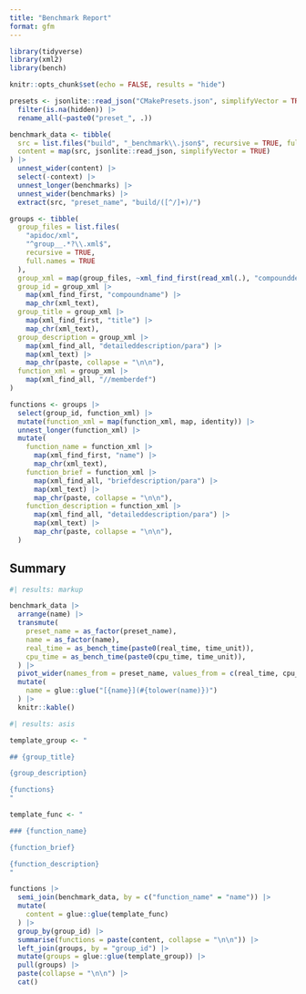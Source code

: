 ```yaml
---
title: "Benchmark Report"
format: gfm
---
```


```r
library(tidyverse)
library(xml2)
library(bench)

knitr::opts_chunk$set(echo = FALSE, results = "hide")
```

```r
presets <- jsonlite::read_json("CMakePresets.json", simplifyVector = TRUE)$configurePresets |>
  filter(is.na(hidden)) |>
  rename_all(~paste0("preset_", .))
```

```r
benchmark_data <- tibble(
  src = list.files("build", "_benchmark\\.json$", recursive = TRUE, full.names = TRUE),
  content = map(src, jsonlite::read_json, simplifyVector = TRUE)
) |>
  unnest_wider(content) |>
  select(-context) |>
  unnest_longer(benchmarks) |>
  unnest_wider(benchmarks) |>
  extract(src, "preset_name", "build/([^/]+)/")
```

```r
groups <- tibble(
  group_files = list.files(
    "apidoc/xml",
    "^group__.*?\\.xml$",
    recursive = TRUE,
    full.names = TRUE
  ),
  group_xml = map(group_files, ~xml_find_first(read_xml(.), "compounddef")),
  group_id = group_xml |>
    map(xml_find_first, "compoundname") |>
    map_chr(xml_text),
  group_title = group_xml |>
    map(xml_find_first, "title") |>
    map_chr(xml_text),
  group_description = group_xml |>
    map(xml_find_all, "detaileddescription/para") |>
    map(xml_text) |>
    map_chr(paste, collapse = "\n\n"),
  function_xml = group_xml |>
    map(xml_find_all, "//memberdef")
)

functions <- groups |>
  select(group_id, function_xml) |>
  mutate(function_xml = map(function_xml, map, identity)) |>
  unnest_longer(function_xml) |>
  mutate(
    function_name = function_xml |>
      map(xml_find_first, "name") |>
      map_chr(xml_text),
    function_brief = function_xml |>
      map(xml_find_all, "briefdescription/para") |>
      map(xml_text) |>
      map_chr(paste, collapse = "\n\n"),
    function_description = function_xml |>
      map(xml_find_all, "detaileddescription/para") |>
      map(xml_text) |>
      map_chr(paste, collapse = "\n\n"),
  )
```

## Summary

```r
#| results: markup

benchmark_data |>
  arrange(name) |>
  transmute(
    preset_name = as_factor(preset_name),
    name = as_factor(name),
    real_time = as_bench_time(paste0(real_time, time_unit)),
    cpu_time = as_bench_time(paste0(cpu_time, time_unit)),
  ) |>
  pivot_wider(names_from = preset_name, values_from = c(real_time, cpu_time)) |>
  mutate(
    name = glue::glue("[{name}](#{tolower(name)})")
  ) |>
  knitr::kable()
```


```r
#| results: asis

template_group <- "

## {group_title}

{group_description}

{functions}
"

template_func <- "

### {function_name}

{function_brief}

{function_description}
"

functions |>
  semi_join(benchmark_data, by = c("function_name" = "name")) |>
  mutate(
    content = glue::glue(template_func)
  ) |>
  group_by(group_id) |>
  summarise(functions = paste(content, collapse = "\n\n")) |>
  left_join(groups, by = "group_id") |>
  mutate(groups = glue::glue(template_group)) |>
  pull(groups) |>
  paste(collapse = "\n\n") |>
  cat()
```
